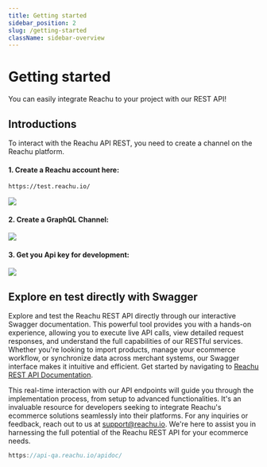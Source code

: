 ```yaml
---
title: Getting started
sidebar_position: 2
slug: /getting-started
className: sidebar-overview
---
```



# Getting started

You can easily integrate Reachu to your project with our REST API!

## Introductions

To interact with the Reachu API REST, you need to create a channel on the
Reachu platform.

#### 1. Create a Reachu account here:

```GraphQL
https://test.reachu.io/
```


<img src={signUpImg} width={500} />

#### 2. Create a GraphQL Channel:

<img src={createChannelImg} width={500} />

#### 3. Get you Api key for development:

<img src={getApikeyImg} width={500} />

## Explore en test directly with Swagger

Explore and test the Reachu REST API directly through our interactive Swagger documentation. This powerful tool provides you with a hands-on experience, allowing you to execute live API calls, view detailed request responses, and understand the full capabilities of our RESTful services. Whether you're looking to import products, manage your ecommerce workflow, or synchronize data across merchant systems, our Swagger interface makes it intuitive and efficient. Get started by navigating to [Reachu REST API Documentation](https://api-qa.reachu.io/apidoc/).

This real-time interaction with our API endpoints will guide you through the implementation process, from setup to advanced functionalities. It's an invaluable resource for developers seeking to integrate Reachu's ecommerce solutions seamlessly into their platforms. For any inquiries or feedback, reach out to us at support@reachu.io. We're here to assist you in harnessing the full potential of the Reachu REST API for your ecommerce needs.


```javascript
https://api-qa.reachu.io/apidoc/
```
